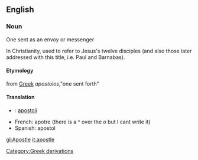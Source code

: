 ==English==
===Noun===
One sent as an envoy or messenger<p> In Christianity, used to refer to Jesus's twelve disciples (and also those later addressed with this title, i.e. Paul and Barnabas).
====Etymology====
from [[Greek]] ''apostolos'',"one sent forth"
====Translation====
*{{fi}}: [[apostoli]]
*French: apotre (there is a ^ over the ''o'' but I cant write it)
*Spanish: apostol

[[Category:Greek derivations]]

[[gl:Apostle]]
[[it:apostle]]